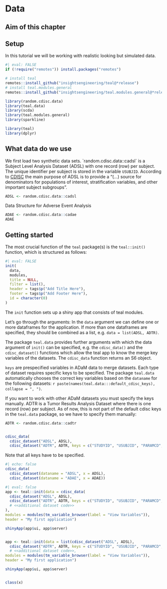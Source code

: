 # Data


## Aim of this chapter


## Setup
In this tutorial we will be working with realistic looking but simulated data.

```r
#| eval: FALSE
if (!require("remotes")) install.packages("remotes")

# install teal
remotes::install_github("insightsengineering/teal@*release")
# install teal.modules.general
remotes::install_github("insightsengineering/teal.modules.general@*release")

```

```r
library(random.cdisc.data)
library(teal.data)
library(scda)
library(teal.modules.general)
library(sparkline)
```

```r
library(teal)
library(dplyr)
```

## What data do we use

We first load two synthetic data sets. \`random.cdisc.data::cadsl\` is a Subject Level Analysis Dataset (ADSL) with one record (row) per subject. The unique identifier per subject is stored in the variable `USUBJID`. According to [CDISC](https://www.cdisc.org/education/course/subject-level-analysis-dataset-adsl) the main purpose of ADSL is to provide a "(...) source for denominators for populations of interest, stratification variables, and other important subject subgroups".

```r
ADSL <- random.cdisc.data::cadsl
```


 Data Structure for Adverse Event Analysis
```r
ADAE <- random.cdisc.data::cadae
ADAE
```


## Getting started

The most crucial function of the `teal` package(s) is the `teal::init()` function, which is structured as follows:

```r
#| eval: FALSE
init(
  data,
  modules,
  title = NULL,
  filter = list(),
  header = tags$p("Add Title Here"),
  footer = tags$p("Add Footer Here"),
  id = character(0)
)
```

The `init` function sets up a shiny app that consists of teal modules.

Let's go through the arguments: In the `data` argument we can define one or more dataframes for the application. If more than one dataframes are specified, they should be combined as a list, e.g. `data = list(ADSL, ADTR)`.

The package `teal.data` provides further arguments with which the data argument of `init()` can be specified, e.g. the `cdisc_data()` and the `cdisc_dataset()` functions which allow the teal app to know the merge key variables of the datasets. The `cdisc_data` function returns an S6 object.


::: {#key .callout-note appearance="simple"}
`keys` are prespecified variables in ADaM data to merge datasets. Each type of dataset requires specific keys to be specified. The package `teal.data` automatically chooses the correct key variables based on the `dataname` for the following datasets: `r paste(names(teal.data:::default_cdisc_keys), collapse = ", ")`.
:::

If you want to work with other ADaM datasets you must specify the keys manually. 
ADTR is a Tumor Results Analysis Dataset where there is one record (row) per subject.
As of now, this is not part of the default cdisc keys in the `teal.data` package, so we have to specify them manually: 



```r
ADTR <- random.cdisc.data::cadtr


cdisc_data(
  cdisc_dataset("ADSL", ADSL),
  cdisc_dataset("ADTR", ADTR, keys = c("STUDYID", "USUBJID", "PARAMCD", "AVISIT")))
```
Note that all keys have to be specified. 


```r
#| echo: false
cdisc_data(
  cdisc_dataset(dataname = "ADSL", x = ADSL),
  cdisc_dataset(dataname = "ADAE", x = ADAE))
```


```r
#| eval: false
app <- teal::init(data = cdisc_data(
  cdisc_dataset("ADSL", ADSL),
  cdisc_dataset("ADTR", ADTR, keys = c("STUDYID", "USUBJID", "PARAMCD", "AVISIT"))
  # <<additional dataset code>>
),
modules = modules(tm_variable_browser(label = "View Variables")),
header = "My first application")

shinyApp(app$ui, app$server)


app <- teal::init(data = list(cdisc_dataset("ADSL", ADSL),
  cdisc_dataset("ADTR", ADTR, keys = c("STUDYID", "USUBJID", "PARAMCD", "AVISIT"))),
  # <<additional dataset code>>,
modules = modules(tm_variable_browser(label = "View Variables")),
header = "My first application")

shinyApp(app$ui, app$server)


class(x)

```
